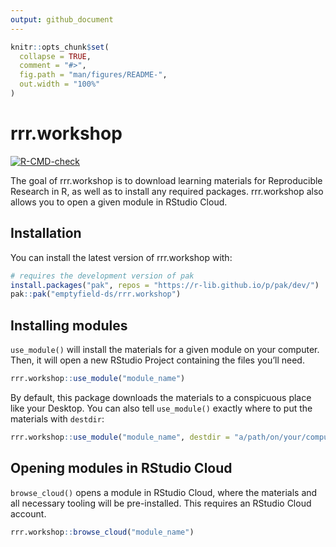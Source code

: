 ```yaml
---
output: github_document
---
```


<!-- README.md is generated from README.Rmd. Please edit that file -->

```r
knitr::opts_chunk$set(
  collapse = TRUE,
  comment = "#>",
  fig.path = "man/figures/README-",
  out.width = "100%"
)
```

# rrr.workshop

<!-- badges: start -->
[![R-CMD-check](https://github.com/emptyfield-ds/rrr.workshop/workflows/R-CMD-check/badge.svg)](https://github.com/emptyfield-ds/rrr.workshop/actions)
<!-- badges: end -->

The goal of rrr.workshop is to download learning materials for Reproducible Research in R, as well as to install any required packages. rrr.workshop also allows you to open a given module in RStudio Cloud.

## Installation

You can install the latest version of rrr.workshop with:

``` r
# requires the development version of pak
install.packages("pak", repos = "https://r-lib.github.io/p/pak/dev/")
pak::pak("emptyfield-ds/rrr.workshop")
```

## Installing modules

`use_module()` will install the materials for a given module on your computer. Then, it will open a new RStudio Project containing the files you'll need.

``` r
rrr.workshop::use_module("module_name")
```

By default, this package downloads the materials to a conspicuous place like your Desktop. You can also tell `use_module()` exactly where to put the materials with `destdir`:

``` r
rrr.workshop::use_module("module_name", destdir = "a/path/on/your/computer")
```

## Opening modules in RStudio Cloud

`browse_cloud()` opens a module in RStudio Cloud, where the materials and all necessary tooling will be pre-installed. This requires an RStudio Cloud account.

``` r
rrr.workshop::browse_cloud("module_name")
```

